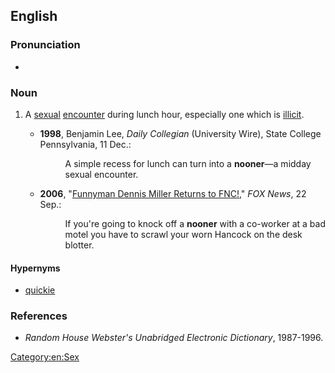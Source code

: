 ==English==

===Pronunciation===
* {{IPA|/ˈnuːnər/}}
*: {{rhymes|uːnə(r)}}

===Noun===
{{en-noun}}

# {{context|chiefly|US|informal}} A [[sexual]] [[encounter]] during lunch hour, especially one which is [[illicit]].
#*'''1998''', Benjamin Lee, ''Daily Collegian'' (University Wire), State College Pennsylvania, 11 Dec.:
#*:A simple recess for lunch can turn into a '''nooner'''—a midday sexual encounter.
#*'''2006''', "[http://www.foxnews.com/story/0,2933,215178,00.html Funnyman Dennis Miller Returns to FNC!]," ''FOX News'', 22 Sep.:
#*:If you're going to knock off a '''nooner''' with a co-worker at a bad motel you have to scrawl your worn Hancock on the desk blotter.

====Hypernyms====
*[[quickie]]

===References===
*''Random House Webster's Unabridged Electronic Dictionary'', 1987-1996.

[[Category:en:Sex]]